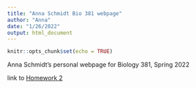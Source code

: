 ```yaml
---
title: "Anna Schmidt Bio 381 webpage"
author: "Anna"
date: "1/26/2022"
output: html_document
---
```


```r
knitr::opts_chunk$set(echo = TRUE)
```

Anna Schmidt's personal webpage for Biology 381, Spring 2022

link to [Homework 2](Homework_02.html)

